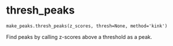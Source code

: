 # thresh_peaks { #rendseq.make_peaks.thresh_peaks }

`make_peaks.thresh_peaks(z_scores, thresh=None, method='kink')`

Find peaks by calling z-scores above a threshold as a peak.